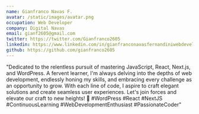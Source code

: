 ```yaml
---
name: Gianfranco Navas F.
avatar: /static/images/avatar.png
occupation: Web Developer
company: Digital Navas
email: gianf2605@gmail.com
twitter: https://twitter.com/Gianfranco2605
linkedin: https://www.linkedin.com/in/gianfranconavasfernandiniwebdeveloper/
github: https://github.com/gianfranco2605
---
```


"Dedicated to the relentless pursuit of mastering JavaScript, React, Next.js, and WordPress. A fervent learner, I'm always delving into the depths of web development, endlessly honing my skills, and embracing every challenge as an opportunity to grow. With each line of code, I aspire to craft elegant solutions and create seamless user experiences. Let's join forces and elevate our craft to new heights! 🚀 #WordPress #React #NextJS #ContinuousLearning #WebDevelopmentEnthusiast #PassionateCoder"
